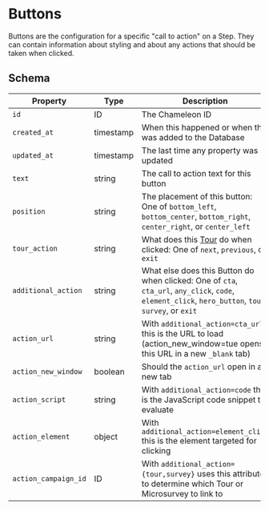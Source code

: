 # Buttons

Buttons are the configuration for a specific "call to action" on a Step. They can contain information about styling and about any actions that should be taken when clicked.

## Schema

| Property | Type | Description |
| --- | --- | --- |
| `id` | ID | The Chameleon ID |
| `created_at` | timestamp | When this happened or when this was added to the Database |
| `updated_at` | timestamp | The last time any property was updated |
| `text` | string | The call to action text for this button |
| `position` | string | The placement of this button: One of `bottom_left`, `bottom_center`, `bottom_right`, `center_right`, or `center_left` |
| `tour_action` | string | What does this [Tour](apis/tours.md) do when clicked: One of `next`, `previous`, or `exit` |
| `additional_action` | string | What else does this Button do when clicked: One of `cta`, `cta_url`, `any_click`, `code`, `element_click`, `hero_button`, `tour`, `survey`, or `exit` |
| `action_url` | string | With `additional_action=cta_url` this is the URL to load (action_new_window=tue opens this URL in a new `_blank` tab) |
| `action_new_window` | boolean | Should the `action_url` open in a new tab |
| `action_script` | string | With `additional_action=code` this is the JavaScript code snippet to evaluate |
| `action_element` | object | With `additional_action=element_click` this is the element targeted for clicking |
| `action_campaign_id` | ID | With `additional_action={tour,survey}` uses this attribute to determine which Tour or Microsurvey to link to |

